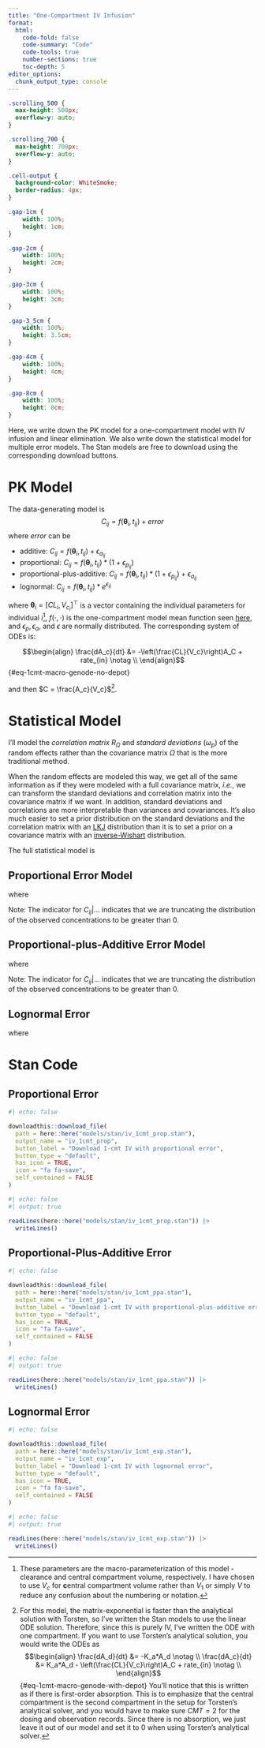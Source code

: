```yaml
---
title: "One-Compartment IV Infusion"
format:
  html:
    code-fold: false  
    code-summary: "Code"
    code-tools: true
    number-sections: true
    toc-depth: 5
editor_options: 
  chunk_output_type: console
---
```


```css
.scrolling_500 {
  max-height: 500px;
  overflow-y: auto;
}

.scrolling_700 {
  max-height: 700px;
  overflow-y: auto;
}

.cell-output {
  background-color: WhiteSmoke;
  border-radius: 4px;
}

.gap-1cm { 
	width: 100%; 
	height: 1cm; 
}

.gap-2cm { 
	width: 100%; 
	height: 2cm; 
}

.gap-3cm { 
	width: 100%; 
	height: 3cm; 
}

.gap-3_5cm { 
	width: 100%; 
	height: 3.5cm; 
}

.gap-4cm { 
	width: 100%; 
	height: 4cm; 
}

.gap-8cm { 
	width: 100%; 
	height: 8cm; 
}
```

Here, we write down the PK model for a one-compartment model with IV infusion 
and linear elimination. We also write down the statistical model for multiple 
error models. The Stan models are free to download using the corresponding 
download buttons. 

# PK Model

The data-generating model is 
$$C_{ij} = f(\mathbf{\theta}_i, t_{ij}) + error$$
where $error$ can be

*  additive: $C_{ij} = f(\mathbf{\theta}_i, t_{ij}) + \epsilon_{a_{ij}}$
*  proportional: $C_{ij} = f(\mathbf{\theta}_i, t_{ij})*\left( 1 + \epsilon_{p_{ij}} \right)$
*  proportional-plus-additive: $C_{ij} = f(\mathbf{\theta}_i, t_{ij})*\left( 1 + \epsilon_{p_{ij}} \right) + \epsilon_{a_{ij}}$
*  lognormal: $C_{ij} = f(\mathbf{\theta}_i, t_{ij})*e^{\epsilon_{ij}}$

where $\mathbf{\theta}_i = \left[CL_i, \, V_{c_i}\right]^\top$
is a vector containing the individual parameters for individual $i$[^foo-1], 
$f(\cdot, \cdot)$ is the one-compartment model mean function seen [here](https://r-forge.r-project.org/scm/viewvc.php/*checkout*/PFIM3.2.2/PFIM_PKPD_library.pdf?root=pkpd), and $\epsilon_p, \epsilon_a,$ and $\epsilon$ are normally distributed. The
corresponding system of ODEs is:

[^foo-1]: These parameters are the macro-parameterization of this model - 
clearance and central compartment volume, respectively. I have chosen to use 
$V_c$ for **c**entral compartment volume rather than $V_1$ or simply $V$ to 
reduce any confusion about the numbering or notation.

$$\begin{align}
\frac{dA_c}{dt} &= -\left(\frac{CL}{V_c}\right)A_C + rate_{in} \notag \\
\end{align}$$ {#eq-1cmt-macro-genode-no-depot}

and then $C = \frac{A_c}{V_c}$[^foo-2].

[^foo-2]: For this model, the matrix-exponential is faster than the 
analytical solution with Torsten, so I've written the Stan models to use the 
linear ODE solution. Therefore, since this is purely IV, I've written the ODE
with one compartment. If you want to use Torsten's analytical solution, you 
would write the ODEs as
$$\begin{align}
\frac{dA_d}{dt} &= -K_a*A_d \notag \\
\frac{dA_c}{dt} &= K_a*A_d - \left(\frac{CL}{V_c}\right)A_C + rate_{in} \notag \\
\end{align}$$ {#eq-1cmt-macro-genode-with-depot}
You'll notice that this is written as if there is first-order absorption. This 
is to emphasize that the central compartment is the second compartment in 
the setup for Torsten's analytical solver, and you would have to make sure 
$CMT = 2$ for the dosing and observation records. Since there is no absorption, 
we just leave it out of our model and set it to 0 when using Torsten's 
analytical solver.

# Statistical Model {#sec-statistical-model}

I'll model the *correlation matrix* $R_{\Omega}$ and *standard deviations* 
($\omega_p$) of the random effects rather than the covariance matrix $\Omega$ 
that is the more traditional method. 

\begin{align}
\Omega &=
\begin{pmatrix}
\omega^2_{CL} & \omega_{CL, V_c} \\
\omega_{CL, V_c} & \omega^2_{V_c}  \\
\end{pmatrix} \\
&= \begin{pmatrix}
\omega_{CL} & 0 \\
0 & \omega_{V_c} \\
\end{pmatrix} \mathbf{R_{\Omega}}
\begin{pmatrix}
\omega_{CL} & 0 \\
0 & \omega_{V_c} \\
\end{pmatrix} \\
&= \begin{pmatrix}
\omega_{CL} & 0 \\
0 & \omega_{V_c} \\
\end{pmatrix}
\begin{pmatrix}
1 & \rho_{CL, V_c} \\
\rho_{CL, V_c} & 1 \\
\end{pmatrix}
\begin{pmatrix}
\omega_{CL} & 0 \\
0 & \omega_{V_c} \\
\end{pmatrix}
\end{align} 

When the random effects are modeled this way, we get all of the same information
as if they were modeled with a full covariance matrix, *i.e.*, we can transform
the standard deviations and correlation matrix into the covariance matrix if we 
want. In addition, standard deviations and correlations are more interpretable
than variances and covariances. It's also much easier to set a prior 
distribution on the standard deviations and the correlation matrix with an 
[LKJ](https://en.wikipedia.org/wiki/Lewandowski-Kurowicka-Joe_distribution) 
distribution than it is to set a prior on a covariance matrix with an 
[inverse-Wishart](https://en.wikipedia.org/wiki/Inverse-Wishart_distribution)
distribution.


The full statistical model is 


::: panel-tabset
## Proportional Error Model

\begin{align}
C_{ij} \mid \mathbf{TV}, \; \mathbf{\eta}_i, \; \mathbf{\Omega}, \; \sigma_p
&\sim Normal\left( f(\mathbf{\theta}_i, t_{ij}), \; \sigma_{ij} \right)
I(C_{ij} > 0) \notag \\
\mathbf{\eta}_i \; | \; \Omega &\sim Normal\left(
\begin{pmatrix}
0 \\ 0 \\ 0 \\ 0 \\
\end{pmatrix}
, \; \Omega\right) \notag \\
TVCL &\sim Lognormal\left(log\left(location_{TVCL}\right), scale_{TVCL}\right) \notag \\
TVVC &\sim Lognormal\left(log\left(location_{TVVC}\right), scale_{TVVC}\right) \notag \\
\omega_{CL} &\sim Half-Normal(0, scale_{\omega_{CL}}) \notag \\
\omega_{V_c} &\sim Half-Normal(0, scale_{\omega_{V_c}}) \notag \\
R_{\Omega} &\sim LKJ(df_{R_{\Omega}}) \notag \\
\sigma_p &\sim Half-Normal(0, scale_{\sigma_p}) \\
\end{align}

where 
\begin{align}
\mathbf{TV} &=
\begin{pmatrix}
TVCL \\ TVVC \\
\end{pmatrix} \\
\mathbf{\theta}_i &=
\begin{pmatrix}
CL_i \\ V_{c_i} \\
\end{pmatrix} =
\begin{pmatrix}
TVCL \times e^{\eta_{CL_i}} \\ TVVC \times e^{\eta_{V_{c_i}}} \\
\end{pmatrix} \\
\mathbf{\eta}_i &=
\begin{pmatrix}
\eta_{CL_i} \\ \eta_{V_{c_i}} \\
\end{pmatrix} \\
\sigma_{ij} &= f(\mathbf{\theta}_i, t_{ij})\sigma_p  \\
\end{align}

Note: The indicator for $C_{ij} | \ldots$ indicates that we are truncating the 
distribution of the observed concentrations to be greater than 0.


## Proportional-plus-Additive Error Model

\begin{align}
C_{ij} \mid \mathbf{TV}, \; \mathbf{\eta}_i, \; \mathbf{\Omega}, \; \mathbf{\Sigma}
&\sim Normal\left( f(\mathbf{\theta}_i, t_{ij}), \; \sigma_{ij} \right)
I(C_{ij} > 0) \notag \\
\mathbf{\eta}_i \; | \; \Omega &\sim Normal\left(
\begin{pmatrix}
0 \\ 0 \\ 0 \\ 0 \\
\end{pmatrix}
, \; \Omega\right) \notag \\
TVCL &\sim Lognormal\left(log\left(location_{TVCL}\right), scale_{TVCL}\right) \notag \\
TVVC &\sim Lognormal\left(log\left(location_{TVVC}\right), scale_{TVVC}\right) \notag \\
\omega_{CL} &\sim Half-Normal(0, scale_{\omega_{CL}}) \notag \\
\omega_{V_c} &\sim Half-Normal(0, scale_{\omega_{V_c}}) \notag \\
R_{\Omega} &\sim LKJ(df_{R_{\Omega}}) \notag \\
\sigma_p &\sim Half-Normal(0, scale_{\sigma_p}) \\
\sigma_a &\sim Half-Normal(0, scale_{\sigma_a}) \\
R_{\Sigma} &\sim LKJ(df_{R_{\Sigma}}) \notag \\
\end{align}

where 
\begin{align}
\mathbf{TV} &=
\begin{pmatrix}
TVCL \\ TVVC \\
\end{pmatrix} \\
\mathbf{\theta}_i &=
\begin{pmatrix}
CL_i \\ V_{c_i} \\
\end{pmatrix} =
\begin{pmatrix}
TVCL \times e^{\eta_{CL_i}} \\ TVVC \times e^{\eta_{V_{c_i}}} \\
\end{pmatrix} \\
\mathbf{\eta}_i &=
\begin{pmatrix}
\eta_{CL_i} \\ \eta_{V_{c_i}} \\
\end{pmatrix} \\
\mathbf{\Sigma} &=
\begin{pmatrix}
\sigma^2_{p} & \rho_{p,a}\sigma_{p}\sigma_{a} \\
\rho_{p,a}\sigma_{p}\sigma_{a} & \sigma^2_{z} \\
\end{pmatrix} \\
\sigma_{ij} &= \sqrt{f(\mathbf{\theta}_i, t_{ij})^2\sigma^2_p + \sigma^2_a + 2f(\mathbf{\theta}_i, t_{ij})\rho_{p,a}\sigma_{p}\sigma_{a}} \\
\end{align}

Note: The indicator for $C_{ij} | \ldots$ indicates that we are truncating the 
distribution of the observed concentrations to be greater than 0.

## Lognormal Error

\begin{align}
C_{ij} \mid \mathbf{TV}, \; \mathbf{\eta}_i, \; \mathbf{\Omega}, \; \sigma
&\sim Lognormal\left( log\left(f(\mathbf{\theta}_i, t_{ij})\right), \; \sigma \right)
\notag \\
\mathbf{\eta}_i \; | \; \Omega &\sim Normal\left(
\begin{pmatrix}
0 \\ 0 \\ 0 \\ 0 \\
\end{pmatrix}
, \; \Omega\right) \notag \\
TVCL &\sim Lognormal\left(log\left(location_{TVCL}\right), scale_{TVCL}\right) \notag \\
TVVC &\sim Lognormal\left(log\left(location_{TVVC}\right), scale_{TVVC}\right) \notag \\
\omega_{CL} &\sim Half-Normal(0, scale_{\omega_{CL}}) \notag \\
\omega_{V_c} &\sim Half-Normal(0, scale_{\omega_{V_c}}) \notag \\
R_{\Omega} &\sim LKJ(df_{R_{\Omega}}) \notag \\
\sigma &\sim Half-Normal(0, scale_{\sigma}) \\
\end{align}

where 
\begin{align}
\mathbf{TV} &=
\begin{pmatrix}
TVCL \\ TVVC \\ 
\end{pmatrix} \\
\mathbf{\theta}_i &=
\begin{pmatrix}
CL_i \\ V_{c_i} \\ 
\end{pmatrix} =
\begin{pmatrix}
TVCL \times e^{\eta_{CL_i}} \\ TVVC \times e^{\eta_{V_{c_i}}} \\
\end{pmatrix} \\
\mathbf{\eta}_i &=
\begin{pmatrix}
\eta_{CL_i} \\ \eta_{V_{c_i}} \\
\end{pmatrix} \\
\end{align}


:::


# Stan Code

## Proportional Error

```r
#| echo: false

downloadthis::download_file(
  path = here::here("models/stan/iv_1cmt_prop.stan"),
  output_name = "iv_1cmt_prop",
  button_label = "Download 1-cmt IV with proportional error",
  button_type = "default",
  has_icon = TRUE,
  icon = "fa fa-save",
  self_contained = FALSE
)

```

::::{.scrolling_700}

:::{.cell-output}

```r
#| echo: false
#| output: true

readLines(here::here("models/stan/iv_1cmt_prop.stan")) |>
  writeLines()

```

:::

::::

## Proportional-Plus-Additive Error

```r
#| echo: false

downloadthis::download_file(
  path = here::here("models/stan/iv_1cmt_ppa.stan"),
  output_name = "iv_1cmt_ppa",
  button_label = "Download 1-cmt IV with proportional-plus-additive error",
  button_type = "default",
  has_icon = TRUE,
  icon = "fa fa-save",
  self_contained = FALSE
)

```

::::{.scrolling_700}

:::{.cell-output}

```r
#| echo: false
#| output: true

readLines(here::here("models/stan/iv_1cmt_ppa.stan")) |>
  writeLines()

```

:::

::::

## Lognormal Error

```r
#| echo: false

downloadthis::download_file(
  path = here::here("models/stan/iv_1cmt_exp.stan"),
  output_name = "iv_1cmt_exp",
  button_label = "Download 1-cmt IV with lognormal error",
  button_type = "default",
  has_icon = TRUE,
  icon = "fa fa-save",
  self_contained = FALSE
)

```

::::{.scrolling_700}

:::{.cell-output}

```r
#| echo: false
#| output: true

readLines(here::here("models/stan/iv_1cmt_exp.stan")) |>
  writeLines()

```

:::

::::